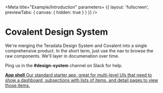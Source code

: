 
<Meta 
    title="Example/Introduction"
    parameters= {{
        layout: 'fullscreen',
        previewTabs: { 
          canvas: { hidden: true } 
        }
    }}
/>

# Covalent Design System

We're merging the Teradata Design System and Covalent into a single 
comprehensive product. In the short term, just use the nav to browse
the raw components. We'll layer in documenation over time.

Ping us in the **#design-system** channel on Slack for help.

<div className="link-list">
  <a
    className="link-item"
    href="/story/pattern-appshell--basic"
  >
    <span>
      <strong>App shell</strong>
      Our standard starter app, great for multi-level UIs that need to 
      show a dashboard, subsections with lists of items, and detail pages
      to view those items.
    </span>
  </a>
</div>